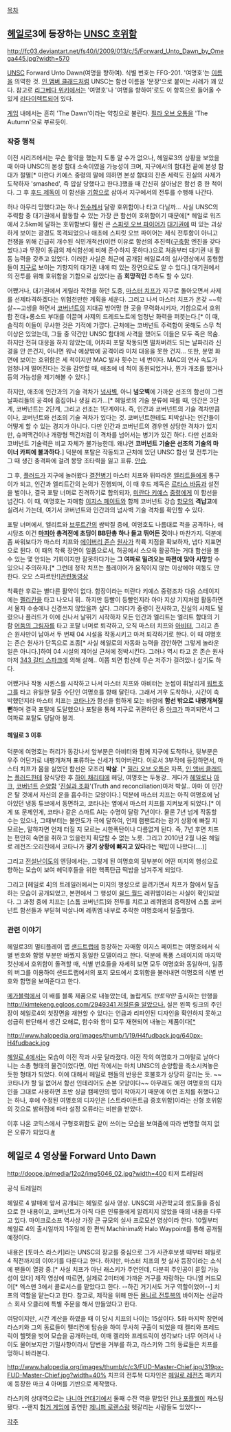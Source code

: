 [[목차]]

== [[헤일로]]3에 등장하는 [[UNSC 호위함]] ==
http://fc03.deviantart.net/fs40/i/2009/013/c/5/Forward_Unto_Dawn_by_Omega445.jpg?width=570

[[UNSC]] Forward Unto Dawn(여명을 향하여). 식별 번호는 FFG-201. '여명호'는 [[이름]]을 의역한 것. [[인 앰버 클래드]]처럼 UNSC는 함선 이름을 '문장'으로 붙이는 사례가 꽤 있다. 참고로 [[리그베다 위키]]에서는 '여명호'나 '여명을 향하여'로도 이 항목으로 들어올 수 있게 [[리다이렉트]]되어 있다.

[[게임]] 내에서는 흔히 'The Dawn'이라는 약칭으로 불린다. [[필라 오브 오톰]]을 'The Autumn'으로 부르듯이.

=== 작중 행적 ===
이전 시리즈에서는 무슨 활약을 했는지 도통 알 수가 없으나, 헤일로3의 상황을 보았을 때 아마 UNSC의 본성 함대 소속이였을 가능성이 크며, 지구에서의 함대전 끝에 본성 함대가 절멸[* 미란다 키예스 중령의 말에 의하면 본성 함대의 잔존 세력도 진실의 사제가 도착하자 'smashed', 즉 압살 당했다고 한다.]했을 때 간신히 살아남은 함선 중 한 척이다. 그 후 [[후드 제독]]이 이 함선을 [[기함]]으로 삼아서 지구에서의 전투를 수행해 나간다.

허나 아무리 망했다고는 하나 [[원수]]께서 달랑 호위함이나 타고 다닐까... 사실 UNSC의 주력함 중 대기권에서 활동할 수 있는 가장 큰 함선이 호위함이기 때문에[* 헤일로 워즈에서 2.5km에 달하는 호위함보다 훨씬 큰 [[스피릿 오브 파이어]]가 [[대기권]]에 떠 있는 괴상하게 보이는 광경도 목격되었으나 애초에 스피릿 오브 파이어는 제식 전투함이 아니고 전쟁을 위해 긴급히 개수된 식민개척선(이런 이유로 함선의 추진력([[구축함]] 엔진을 갖다 썼다.)과 무장이 동급의 제식함선에 비해 준수하지 못하다.)으로 처음부터 대기권 내 활동 능력을 갖추고 있었다. 이러한 사실은 최근에 공개된 헤일로4의 실사영상에서 동형함들이 [[지구]]로 보이는 기항지의 대기권 내에 떠 있는 장면으로도 알 수 있다.] 대기권에서의 전투를 위해 호위함을 기함으로 삼았다는 좀 '''희망적인''' 추측도 할 수 있다. 

어쨌거나, 대기권에서 게릴라 작전을 하던 도중, [[마스터 치프]]가 지구로 돌아오면서 사제를 선제타격하겠다는 위험천만한 계획을 세운다. 그러고 나서 마스터 치프가 온갖 ~~학살~~고생을 하면서 [[코버넌트]]의 지대공 방어망 한 곳을 무력화시키자, 기함으로서 호위함 전대+롱소드 부대를 이끌며 사제의 드레드노트에 엄청난 화력을 퍼붓는다.[* 이 때, 솔직히 이들이 무사한 것은 기적에 가깝다. 근처에는 코버넌트 주력함이 못해도 스무 척 이상은 있었는데, 그들 중 약간만 UNSC 함대에 사격을 했어도 이들은 모두 죽은 목숨. 하지만 전혀 대응을 하지 않았는데, 어차피 포탈 작동되면 떨처버려도 되는 날파리라 신경을 안 쓴건지, 아니면 워낙 예상밖에 공격이라 미처 대응을 못한 건지... 또한, 분명 화면에 보이는 호위함은 세 척이지만 MAC 발사 횟수는 네 번이다. MAC의 연사 속도가 엄청나게 떨어진다는 것을 감안할 때, 애초에 네 척이 동원되었거나, 뭔가 개조를 했거나 등의 가능성을 제기해볼 수 있다.] 

하지만, 애초에 인간과의 기술 격차가 [[넘사벽]], 아니 '''넘오벽'''에 가까운 선조의 함선이 그런 날파리들의 공격에 흠집이나 생길 리가...[* 헤일로의 기술 분류에 따를 때, 인간은 3단계, 코버넌트는 2단계, 그리고 선조는 1단계이다. 즉, 인간과 코버넌트의 기술 격차만큼이나, 코버넌트와 선조의 기술 격차가 있다는 것. 코버넌트한테도 피박살나는 인간들이 어떻게 할 수 있는 경지가 아니다. 다만 인간과 코버넌트의 경우엔 상당한 격차가 있지만, 슈퍼맥건이나 개량형 맥건처럼 이 격차를 넘어서는 병기가 있긴 하다. 다만 선조와 코버넌트 기술력은 비교 자체가 불가능한데. 왜냐면 '''코버넌트 기술은 선조의 기술의 마이너 카피에 불과하다.'''] 덕분에 포탈은 작동되고 근처에 있던 UNSC 함선 및 전투기는 그 때 생긴 충격파에 걸려 몽땅 조타력을 잃고 표류. [[안습]]. 

그 후, [[플러드]]가 지구에 놀러왔다 [[결전병기]] 마스터 치프와 뒤따라온 [[엘리트]]들에게 통구이가 되고, 인간과 엘리트간의 논의가 진행되며, 이 때 후드 제독은 [[르타스 바둠]]과 설전을 벌이나, 결국 포탈 너머로 진격하기로 합의되자, [[미란다 키예스]] [[중령]]에게 이 함선을 넘긴다. 이 때, 여명호는 자매함 [[이지스 페이트]]와 함께 코버넌트 강습 [[항모]]의 '''격납고'''에 실려서 가는데, 여기서 코버넌트와 인간과의 넘사벽 기술 격차를 확인할 수 있다.

포탈 너머에서, 엘리트와 [[브루트]]간의 쌈박질 중에, 여명호도 나름대로 적을 공격하나, 애시당초 이건 '''[[마피아]] 총격전에 초딩이 BB탄총 하나 들고 뛰어든 것'''이나 마찬가지. 덕분에 좀 싸워보다가 마스터 치프와 [[에이버리 존슨]] [[원사]]가 착륙 지점을 확보하자, 냅다 지표면으로 튄다. 이 때의 착륙 장면이 일품으로서, 허공에서 스으윽 활공하는 거대 함선을 볼 수 있는 몇 안되는 기회이지만 잘못하다가는 '''그 여파로 밀려오는 파편에 맞아 사망'''할 수 있으니 주의하자.[* 그런데 정작 치프는 플레이어가 움직이지 않는 이상에야 미동도 안한다. 오오 스파르탄!][http://www.youtube.com/watch?v=KmB76L-3FLo 관련동영상]

착륙한 후로는 별다른 활약이 없다. 함장이라는 미란다 키예스 중령조차 다음 스테이지에는 [[펠리칸]]을 타고 나오니 뭐.. 하지만 등빨이 등빨인지라 아마 지상 기지처럼 활동하면서 물자 수송에나 신경쓰지 않았을까 싶다. 그러다가 중령이 전사하고, 진실의 사제도 털렸으나 플러드가 이에 신나서 날뛰기 시작하자 모든 인간과 엘리트는 엘리트 함대의 기함 [[어둠의 그림자]]를 타고 포탈 너머로 퇴각하고, 오직 마스터 치프와 [[아비터]], 그리고 존슨 원사만이 남아서 두 번째 04 시설을 작동시키고 마저 퇴각하기로 한다. 이 때 여명호는 존슨 원사가 단독으로 조종[* 사실 헤일로의 자동화 능력을 감안하면 그렇게 놀라운 일은 아니다.]하여 04 시설의 제어실 근처에 정박시킨다. 그러나 역시 타고 온 존슨 원사마저 [[343 길티 스파크]]에 의해 살해.. 이쯤 되면 함선에 무슨 저주가 걸려있나 싶기도 하다. 

어쨌거나 작동 시퀸스를 시작하고 나서 마스터 치프와 아비터는 눈썹이 휘날리게 [[워트호그]]를 타고 유일한 탈출 수단인 여명호를 향해 달린다. 그래서 겨우 도착하나, 시간이 촉박했던지라 마스터 치프는 [[코타나]]가 함선을 험하게 모는 바람에 '''함선 밖으로 내팽개쳐질 뻔'''하며 결국 포탈에 도달했으나 포탈을 통해 지구로 귀환하던 중 [[아크]]가 파괴되면서 그 여파로 포탈도 덩달아 붕괴. 

==== 헤일로 3 이후 ====
덕분에 여명호는 허리가 동강나서 앞부분은 아비터와 함께 지구에 도착하나, 뒷부분은 우주 어딘가로 내팽개쳐져 표류하는 신세가 되어버린다. 이로서 3부작에 등장하면서, 마스터 치프가 몸을 실었던 함선은 모조리 '''박살'''. [* [[필라 오브 오톰]]은 자폭, [[인 앰버 클래드]]는 [[플러드]]한테 잠식당한 후 [[하이 채리티]]에 헤딩, 여명호는 두동강.. 게다가 [[헤일로]]나 [[아크]], [[코버넌트]] [[순양함]] '[[진실과 조화]]'(Truth and reconciliation)마저 박살.. 아마 이 인간은 탈 것에서 자신의 운을 흡수하는 모양이다.] 덕분에 마스터 치프는 아직 여명호에 남아있던 냉동 튜브에서 동면하고, 코타나는 옆에서 마스터 치프를 지켜보게 되었다.[* 이게 또 문제인게, 코타나 같은 스마트 AI는 수명이 달랑 7년이다. 물론 7년 넘게 작동할 수는 있으나, 그때부터는 불안도가 극에 달하여, 언제 램팬트라는 광기 상황에 빠질 지 모르는, 말하자면 언제 터질 지 모르는 시한폭탄이나 다름없게 된다. 즉, 7년 후면 치프는 편안히 숙면을 취하고 있을런지 확답할 수 없는 노릇. 그리고 2010년 2월 나온 헤일로 레전즈:오리진에서 코타나가 '''광기 상황에 빠지고 있다'''라는 떡밥이 나왔다(....)] 

그리고 [[전설]]난이도의 엔딩에서는, 그렇게 된 여명호의 뒷부분이 어떤 미지의 행성으로 향하는 모습이 보여 헤덕후들을 위한 핵폭탄급 떡밥을 남겨주게 되었다.

그리고 [헤일로 4]의 트레일러에서는 미지의 행성으로 끌려가면서 치프가 함에서 탈출하는 모습이 공개되었고, 본편에서 그 행성이 [[쉴드 월드]] 레퀴엠이라는 사실이 확인되었다. 그 과정 중에 치프는 [스톰 코버넌트]와 전투를 치르고 레퀴엠의 중력장에 스톰 코버넌트 함선들과 부딛혀 박살나며 레퀴엠 내부로 추락한 여명호에서 탈출했다.

=== 관련 이야기 ===
헤일로3의 멀티플레이 맵 [[샌드트랩]]에 등장하는 자매함 이지스 페이트는 여명호에서 식별 번호와 함명 부분만 바꿨지 동일한 모델이라고 한다. 덕분에 폭풍 스테이지의 마지막 컷신에서 호위함이 돌격할 때, 식별 번호들을 자세히 보면 모두 여명호와 동일하며, 일종의 버그를 이용하여 샌드트랩에서의 포지 모드에서 호위함을 불러내면 여명호의 식별 번호와 함명을 보여준다고 한다. 

[[메가블럭]]에서 이 배를 블록 제품으로 내놓았는데, 놀랍게도 ''반토막만'' 출시하는 만행을 [[http://kimtekeng.egloos.com/2949341 저질른줄 알았으나.]] 실은 왼쪽 링크의 주인장이 헤일로4의 첫장면을 재현할 수 있다는 언급과 리파인된 디자인을 확인하지 못하고 성급히 판단해서 생긴 오해로, 함수와 함미 모두 재현되어 내놓는 제품이다[[http://kimtekeng.egloos.com/2976470 *]

http://www.halopedia.org/images/thumb/1/19/H4fudback.jpg/640px-H4fudback.jpg

[[헤일로 4]]에서는 모습이 이전 작과 사뭇 달라졌다. 이전 작의 여명호가 그야말로 날아다니는 소총 형태의 물건이었다면, 이번 작에서는 마치 UNSC의 순양함을 축소시켜놓은 듯한 형태가 되었다. 이에 대해서 헤일로 팬들의 반응은 호불호가 상당히 갈리는 듯. ~~코타나가 할 일 없어서 함선 인테리어도 손본 모양이다~~ 아무래도 예전 여명호의 디자인을 그대로 사용하면 초반 싱글 캠페인의 맵이 작아지기 때문에 이런 조치를 취했다고는 하나, 후에 수정된 여명호의 디자인은 [스트라이든트급 중호위함]이라는 신형 호위함의 것으로 밝혀짐에 따라 설정 오류라는 비판을 받았다.

이후 나온 코믹스에서 구형호위함도 같이 쓰이는 모습을 보여줌에 따라 변명할 여지 없은 오류가 되었다.[http://blog.naver.com/stall8000/memo/220014349505 #]
== 헤일로 4 영상물 Forward Unto Dawn ==
http://doope.jp/media/12q2/img5046_02.jpg?width=400
{{{#!html
<iframe width="560" height="315" src="http://www.youtube.com/embed/fgh-MoKNpzU" frameborder="0" allowfullscreen></iframe>
}}}
티저 트레일러

{{{#!html
<object classid="clsid:d27cdb6e-ae6d-11cf-96b8-444553540000" codebase="http://download.macromedia.com/pub/shockwave/cabs/flash/swflash.cab#version=10,0,0,0" width="600" height="402" id="movie" align="middle">	<param name="quality" value="high" />	<param name="movie" value="http://flvr.pandora.tv/flv2pan/flvmovie.dll/userid=gunsuri&amp;prgid=45988648&amp;skin=1&countryChk=ko" />	<param name="allowScriptAccess" value="always" />	<param name="allowFullScreen" value="true" />	<param name="wmode" value="transparent" />	<embed src="http://flvr.pandora.tv/flv2pan/flvmovie.dll/userid=gunsuri&amp;prgid=45988648&amp;skin=1&countryChk=ko" type="application/x-shockwave-flash" wmode="transparent" allowScriptAccess="always" allowFullScreen="true" pluginspage="http://www.macromedia.com/go/getflashplayer" width="600" height="402" /></embed></object>
}}}
공식 트레일러

헤일로 4 발매에 앞서 공개되는 헤일로 실사 영상. UNSC의 사관학교의 생도들을 중심으로 한 내용이고, 코버넌트가 아직 다른 인류들에게 알려지지 않았을 때의 내용을 다루고 있다. 마이크로소프 역사상 가장 큰 규모의 실사 프로모션 영상이라 한다. 10월부터 헤일로 4의 출시일까지 1주일에 한 편씩 Machinima와 Halo Waypoint를 통해 공개될 예정이다.

내용은 [토마스 라스키]라는 UNSC의 장교를 중심으로 그가 사관후보생 때부터 헤일로 4 직전까지의 이야기를 다룬다고 한다. 하지만, 마스터 치프의 첫 실사 등장이라는 소식에 팬들이 열광 중.[* 사실 치프가 아닌 래스키가 주연인데, 다분히 주인공이 묻힐 가능성이 있다] 제작 영상에 따르면, 실제로 2미터에 가까운 거구를 자랑하는 다니엘 커드모어[* 엑스맨 3에서 콜로서스를 맡았다고 한다. --하긴 거기서도 거구 역할이었어--] 치프의 역할을 맡는다고 한다. 참고로, 제작을 위해 만든 [[묠니르 전투복]]의 바이저는 선글라스 회사 오클리에 특별 주문을 해서 만들었다고 한다.

여담이지만, 시간 계산을 하였을 때 이 당시 치프의 나이는 15살이다.
5화 마지막 장면에 라스키와 그의 동료들이 펠리컨에 탑승을 하여 무사히 구출이 되었을 때 켈리와 프레드릭이 헬멧을 벗어 모습을 공개하는데, 이때 켈리와 프레드릭이 생각보다 너무 어려서 나이도 물어보지만 기밀사항이라서 답변을 거부를 하고, 라스키와 그의 동료들은 치프를 멍하니 바라본다.

http://www.halopedia.org/images/thumb/c/c3/FUD-Master-Chief.jpg/319px-FUD-Master-Chief.jpg?width=40%
치프의 전투복 디자인은 [[헤일로 레전즈]] 패키지에 등장한 마크 4 아머를 기반으로 제작했다. 

라스키의 상대역으로는 [[나니아 연대기]]에서 둘째 수잔 역을 맡았던 [[안나 포플웰]]이 캐스팅됐다. --왠지 [[헝거 게임]]에 출연한 [[제니퍼 로렌스]]랑 헷갈리는 사람들도 있었다--

[[각주]]
